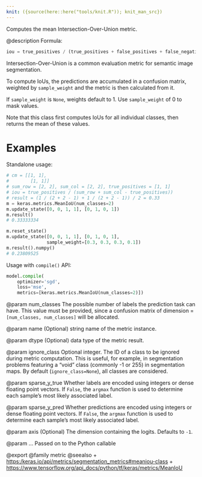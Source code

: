 ```yaml
---
knit: ({source(here::here("tools/knit.R")); knit_man_src})
---
```

Computes the mean Intersection-Over-Union metric.

@description
Formula:

```python
iou = true_positives / (true_positives + false_positives + false_negatives)
```
Intersection-Over-Union is a common evaluation metric for semantic image
segmentation.

To compute IoUs, the predictions are accumulated in a confusion matrix,
weighted by `sample_weight` and the metric is then calculated from it.

If `sample_weight` is `None`, weights default to 1.
Use `sample_weight` of 0 to mask values.

Note that this class first computes IoUs for all individual classes, then
returns the mean of these values.

# Examples
Standalone usage:

```python
# cm = [[1, 1],
#        [1, 1]]
# sum_row = [2, 2], sum_col = [2, 2], true_positives = [1, 1]
# iou = true_positives / (sum_row + sum_col - true_positives))
# result = (1 / (2 + 2 - 1) + 1 / (2 + 2 - 1)) / 2 = 0.33
m = keras.metrics.MeanIoU(num_classes=2)
m.update_state([0, 0, 1, 1], [0, 1, 0, 1])
m.result()
# 0.33333334
```

```python
m.reset_state()
m.update_state([0, 0, 1, 1], [0, 1, 0, 1],
               sample_weight=[0.3, 0.3, 0.3, 0.1])
m.result().numpy()
# 0.23809525
```

Usage with `compile()` API:

```python
model.compile(
    optimizer='sgd',
    loss='mse',
    metrics=[keras.metrics.MeanIoU(num_classes=2)])
```

@param num_classes
The possible number of labels the prediction task can have.
This value must be provided, since a confusion matrix of dimension =
`[num_classes, num_classes]` will be allocated.

@param name
(Optional) string name of the metric instance.

@param dtype
(Optional) data type of the metric result.

@param ignore_class
Optional integer. The ID of a class to be ignored during
metric computation. This is useful, for example, in segmentation
problems featuring a "void" class (commonly -1 or 255) in
segmentation maps. By default (`ignore_class=None`), all classes are
considered.

@param sparse_y_true
Whether labels are encoded using integers or
dense floating point vectors. If `False`, the `argmax` function
is used to determine each sample's most likely associated label.

@param sparse_y_pred
Whether predictions are encoded using integers or
dense floating point vectors. If `False`, the `argmax` function
is used to determine each sample's most likely associated label.

@param axis
(Optional) The dimension containing the logits. Defaults to `-1`.

@param ...
Passed on to the Python callable

@export
@family metric
@seealso
+ <https:/keras.io/api/metrics/segmentation_metrics#meaniou-class>
+ <https://www.tensorflow.org/api_docs/python/tf/keras/metrics/MeanIoU>
